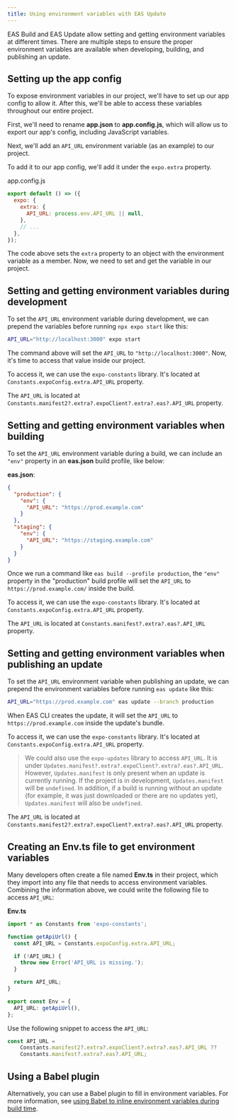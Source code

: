 ```yaml
---
title: Using environment variables with EAS Update
---
```



EAS Build and EAS Update allow setting and getting environment variables at different times. There are multiple steps to ensure the proper environment variables are available when developing, building, and publishing an update.

## Setting up the app config

To expose environment variables in our project, we'll have to set up our app config to allow it. After this, we'll be able to access these variables throughout our entire project.

First, we'll need to rename **app.json** to **app.config.js**, which will allow us to export our app's config, including JavaScript variables.

Next, we'll add an `API_URL` environment variable (as an example) to our project.

To add it to our app config, we'll add it under the `expo.extra` property.

app.config.js

```js
export default () => ({
  expo: {
    extra: {
      API_URL: process.env.API_URL || null,
    },
    // ...
  },
});
```

The code above sets the `extra` property to an object with the environment variable as a member. Now, we need to set and get the variable in our project.

## Setting and getting environment variables during development

To set the `API_URL` environment variable during development, we can prepend the variables before running `npx expo start` like this:

```bash
API_URL="http://localhost:3000" expo start
```

The command above will set the `API_URL` to `"http://localhost:3000"`. Now, it's time to access that value inside our project.

To access it, we can use the `expo-constants` library. It's located at `Constants.expoConfig.extra.API_URL` property.

<Collapsible summary="Using SDK 45 or below?">

The `API_URL` is located at `Constants.manifest2?.extra?.expoClient?.extra?.eas?.API_URL` property.

</Collapsible>

## Setting and getting environment variables when building

To set the `API_URL` environment variable during a build, we can include an `"env"` property in an **eas.json** build profile, like below:

**eas.json**:

```json
{
  "production": {
    "env": {
      "API_URL": "https://prod.example.com"
    }
  },
  "staging": {
    "env": {
      "API_URL": "https://staging.example.com"
    }
  }
}
```

Once we run a command like `eas build --profile production`, the `"env"` property in the "production" build profile will set the `API_URL` to `https://prod.example.com/` inside the build.

To access it, we can use the `expo-constants` library. It's located at `Constants.expoConfig.extra.API_URL` property.

<Collapsible summary="Using SDK 45 or below?">

The `API_URL` is located at `Constants.manifest?.extra?.eas?.API_URL` property.

</Collapsible>

## Setting and getting environment variables when publishing an update

To set the `API_URL` environment variable when publishing an update, we can prepend the environment variables before running `eas update` like this:

```bash
API_URL="https://prod.example.com" eas update --branch production
```

When EAS CLI creates the update, it will set the `API_URL` to `https://prod.example.com` inside the update's bundle.

To access it, we can use the `expo-constants` library. It's located at `Constants.expoConfig.extra.API_URL` property.

> We could also use the `expo-updates` library to access `API_URL`. It is under `Updates.manifest?.extra?.expoClient?.extra?.eas?.API_URL`. However, `Updates.manifest` is only present when an update is currently running. If the project is in development, `Updates.manifest` will be `undefined`. In addition, if a build is running without an update (for example, it was just downloaded or there are no updates yet), `Updates.manifest` will also be `undefined`.

<Collapsible summary="Using SDK 45 or below?">

The `API_URL` is located at `Constants.manifest2?.extra?.expoClient?.extra?.eas?.API_URL` property.

</Collapsible>

## Creating an Env.ts file to get environment variables

Many developers often create a file named **Env.ts** in their project, which they import into any file that needs to access environment variables. Combining the information above, we could write the following file to access `API_URL`:

**Env.ts**

```ts
import * as Constants from 'expo-constants';

function getApiUrl() {
  const API_URL = Constants.expoConfig.extra.API_URL;

  if (!API_URL) {
    throw new Error('API_URL is missing.');
  }

  return API_URL;
}

export const Env = {
  API_URL: getApiUrl(),
};
```

<Collapsible summary="Using SDK 45 or below?">

Use the following snippet to access the `API_URL`:

```ts
const API_URL =
    Constants.manifest2?.extra?.expoClient?.extra?.eas?.API_URL ??
    Constants.manifest?.extra?.eas?.API_URL;
```

</Collapsible>

## Using a Babel plugin

Alternatively, you can use a Babel plugin to fill in environment variables. For more information, see [using Babel to inline environment variables during build time](guides/environment-variables/#using-babel-to-inline-environment-variables-during).
